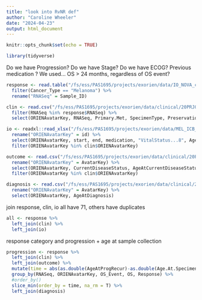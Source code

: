 ```yaml
---
title: "look into RvNR def"
author: "Caroline Wheeler"
date: "2024-04-23"
output: html_document
---
```


```r
knitr::opts_chunk$set(echo = TRUE)

library(tidyverse)
```

Do we have Progression? Do we have Stage? Do we have ECOG? Previous medication ?
We used... OS > 24 months, regardless of OS event?

```r
response <- read.table("/fs/ess/PAS1695/projects/exorien/data/IO_NOVA_clin.txt", header = TRUE) %>%
  filter(Cancer_Type == "Melanoma") %>%
  rename("RNASeq" = Sample_ID)

clin <- read.csv("/fs/ess/PAS1695/projects/exorien/data/clinical/20PRJ060OSU_20210712_ClinicalMolLinkage_V4.csv") %>%
  filter(RNASeq %in% response$RNASeq) %>%
  select(ORIENAvatarKey, RNASeq, Primary.Met, SpecimenType, PreservationMethod, Age.At.Specimen.Collection)

io <- readxl::read_xlsx("/fs/ess/PAS1695/projects/exorien/data/MEL_ICB_PFS.xlsx") %>%
  rename("ORIENAvatarKey" = id) %>%
  select(ORIENAvatarKey, start, end, medication, "VitalStatus...8", AgeAtLastContact, OS_IO_M, IO) %>%
  filter(ORIENAvatarKey %in% clin$ORIENAvatarKey)

outcome <- read.csv("/fs/ess/PAS1695/projects/exorien/data/clinical/20PRJ060OSU_20210712_Outcomes_V4.csv") %>%
  rename("ORIENAvatarKey" = AvatarKey) %>%
  select(ORIENAvatarKey, CurrentDiseaseStatus, AgeAtCurrentDiseaseStatus, ProgRecurInd, AgeAtProgRecur, SolidTumorResponse, RecurrenceType, PerformStatusMostRecent, AgeAtPerformStatusMostRecent) %>%
  filter(ORIENAvatarKey %in% clin$ORIENAvatarKey)

diagnosis <- read.csv("/fs/ess/PAS1695/projects/exorien/data/clinical/20PRJ060OSU_20210712_Diagnosis_V4.csv") %>%
  rename("ORIENAvatarKey" = AvatarKey) %>%
  select(ORIENAvatarKey, AgeAtDiagnosis)
```

join 
response, clin, io all have 71, others have duplicates
```r
all <- response %>%
  left_join(clin) %>%
  left_join(io)
```


response category and progression + age at sample collection
```r
progression <- response %>% 
  left_join(clin) %>%
  left_join(outcome) %>%
  mutate(time = abs(as.double(AgeAtProgRecur)-as.double(Age.At.Specimen.Collection))) %>%
  group_by(RNASeq, ORIENAvatarKey, OS_Event, OS, Response) %>%
  #order_by()
  slice_min(order_by = time, na_rm = T) %>%
  left_join(diagnosis)
  
```

<!-- ```{r} -->
<!-- vitalstatus <- response %>% -->
<!--   left_join(link) %>% -->
<!--   left_join(os) %>% -->
<!--   select(RNASeq, ORIENAvatarKey, OS_Event, OS, Response, start, end, VitalStatus...8, VitalStatus...11, AgeAtLastContact, OS_IO_Y, OS_IO_M, ) %>% -->
<!-- ``` -->
<!-- dead responders -->
<!-- ```{r} -->
<!-- d.res <- vitalstatus %>% -->
<!--   filter(Response == 1, -->
<!--          VitalStatus...8 == "Dead") -->
<!-- ``` -->



